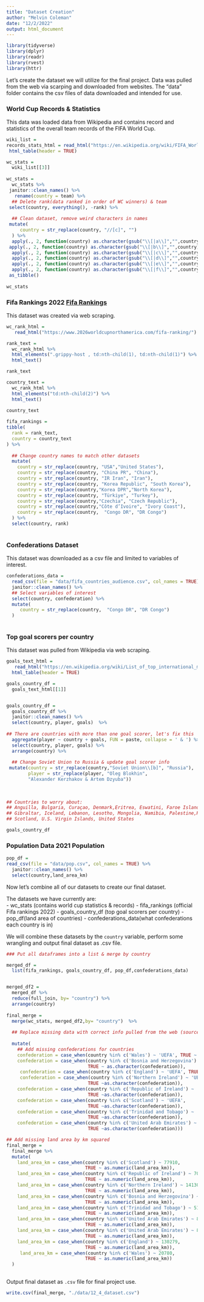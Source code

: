 ```yaml
---
title: "Dataset Creation"
author: "Melvin Coleman"
date: "12/2/2022"
output: html_document
---
```


```r
library(tidyverse)
library(dplyr)
library(readr)
library(rvest)
library(httr)

```

Let's create the dataset we will utilize for the final project. Data was pulled 
from the web via scarping and downloaded from websites. The "data" folder 
contains the csv files of data downloaded and intended for use. 

### World Cup Records & Statistics 
This data was loaded data from Wikipedia and contains record and statistics of
the overall team records of the FIFA World Cup.

```r
wiki_list =
records_stats_html = read_html("https://en.wikipedia.org/wiki/FIFA_World_Cup_records_and_statistics") %>% 
 html_table(header = TRUE)

wc_stats =
  wiki_list[[3]]
  
wc_stats = 
  wc_stats %>% 
 janitor::clean_names() %>%
   rename(country = team) %>% 
  ## Delete rank(data ranked in order of WC winners) & team
 select(country, everything(), -rank) %>% 
  
  ## Clean dataset, remove weird characters in names 
 mutate(
     country = str_replace(country, "//[c]", "")
  ) %>%
  apply(., 2, function(country) as.character(gsub("\\[|a\\]","",country))) %>%
 apply(., 2, function(country) as.character(gsub("\\[|b\\]","",country))) %>%
  apply(., 2, function(country) as.character(gsub("\\[|c\\]","",country))) %>%
  apply(., 2, function(country) as.character(gsub("\\[|d\\]","",country))) %>%
  apply(., 2, function(country) as.character(gsub("\\[|e\\]","",country))) %>%
  apply(., 2, function(country) as.character(gsub("\\[|f\\]","",country))) %>%
 as_tibble()
  
wc_stats
```


### Fifa Rankings 2022 [Fifa Rankings](https://www.2026worldcupnorthamerica.com/fifa-ranking/)

This dataset was created via web scraping. 
```r
wc_rank_html =
   read_html("https://www.2026worldcupnorthamerica.com/fifa-ranking/") 

rank_text = 
  wc_rank_html %>% 
  html_elements(".grippy-host , td:nth-child(1), td:nth-child(1)") %>% 
  html_text() 

rank_text

country_text =
  wc_rank_html %>% 
  html_elements("td:nth-child(2)") %>% 
  html_text() 
  
country_text

fifa_rankings = 
tibble(
  rank = rank_text,
  country = country_text
) %>% 
  
  ## Change country names to match other datasets
  mutate(
    country = str_replace(country, "USA","United States"),
    country = str_replace(country, "China PR", "China"),
    country = str_replace(country, "IR Iran", "Iran"),
    country = str_replace(country, "Korea Republic", "South Korea"),
    country = str_replace(country,"Korea DPR","North Korea"),
    country = str_replace(country, "Türkiye", "Turkey"),
    country = str_replace(country,"Czechia", "Czech Republic"),
    country = str_replace(country,"Côte d’Ivoire", "Ivory Coast"),
    country = str_replace(country,  "Congo DR", "DR Congo")
  ) %>% 
  select(country, rank)
  
```

### Confederations Dataset

This dataset was downloaded as a csv file and limited to variables of interest.

```r
confederations_data = 
  read_csv(file = "data/fifa_countries_audience.csv", col_names = TRUE) %>% 
  janitor::clean_names() %>% 
  ## Select variables of interest 
  select(country, confederation) %>% 
  mutate(
     country = str_replace(country,  "Congo DR", "DR Congo")
  )
  

```

### Top goal scorers per country 

This dataset was pulled from Wikipedia via web scraping. 
```r
goals_text_html =
   read_html("https://en.wikipedia.org/wiki/List_of_top_international_men%27s_football_goal_scorers_by_country")  %>% 
  html_table(header = TRUE)

goals_country_df = 
  goals_text_html[[1]]


goals_country_df =
  goals_country_df %>% 
  janitor::clean_names() %>% 
  select(country, player, goals)  %>% 
  
## There are countries with more than one goal scorer, let's fix this
  aggregate(player ~ country + goals, FUN = paste, collapse = ' & ') %>% 
  select(country, player, goals) %>% 
  arrange(country) %>% 
  
  ## Change Soviet Union to Russia & update goal scorer info
 mutate(country = str_replace(country,"Soviet Union\\[b]", "Russia"), 
        player = str_replace(player, "Oleg Blokhin", 
        "Alexander Kerzhakov & Artem Dzyuba"))
  
  
  
## Countries to worry about:
## Anguilla, Bulgaria, Curaçao, Denmark,Eritrea, Eswatini, Faroe Islands, France,
## Gibraltar, Iceland, Lebanon, Lesotho, Mongolia, Namibia, Palestine,Romania,
## Scotland, U.S. Virgin Islands, United States

goals_country_df
```

### Population Data 2021 Population 

```r
pop_df = 
read_csv(file = "data/pop.csv", col_names = TRUE) %>% 
  janitor::clean_names() %>% 
  select(country,land_area_km)
```

Now let's combine all of our datasets to create our final dataset. 

The datasets we have currently are: <br> 
- wc_stats (contains world cup statistics & records)
- fifa_rankings (official Fifa rankings 2022)
- goals_country_df (top goal scorers per country)
- pop_df(land area of countries)
- confederations_data(what confederations each country is in)

We will combine these datasets by the `country` variable, perform some wrangling 
and output final dataset as .csv file. 

```r
### Put all dataframes into a list & merge by country

merged_df = 
  list(fifa_rankings, goals_country_df, pop_df,confederations_data) 


merged_df2 =
  merged_df %>%
  reduce(full_join, by= "country") %>% 
  arrange(country)
 
final_merge = 
  merge(wc_stats, merged_df2,by= "country")  %>% 
  
  ## Replace missing data with correct info pulled from the web (sources listed below)
  
  mutate(
    ## Add missing confederations for countries 
    confederation = case_when(country %in% c('Wales') ~ 'UEFA', TRUE ~ as.character(confederation)),
    confederation = case_when(country %in% c('Bosnia and Herzegovina') ~ 'UEFA', 
                              TRUE ~ as.character(confederation)),
     confederation = case_when(country %in% c('England') ~ 'UEFA', TRUE ~ as.character(confederation)),
     confederation = case_when(country %in% c('Northern Ireland') ~ 'UEFA',
                              TRUE ~as.character(confederation)),
    confederation = case_when(country %in% c('Republic of Ireland') ~ 'UEFA',
                              TRUE ~as.character(confederation)),
    confederation = case_when(country %in% c('Scotland') ~ 'UEFA',
                              TRUE ~as.character(confederation)),
    confederation = case_when(country %in% c('Trinidad and Tobago') ~ 'CONCACAF',
                              TRUE ~as.character(confederation)),
    confederation = case_when(country %in% c('United Arab Emirates') ~ 'AFC',
                              TRUE ~as.character(confederation)))
```

```r

## Add missing land area by km squared
final_merge = 
  final_merge %>%
  mutate(
    land_area_km = case_when(country %in% c('Scotland') ~ 77910,
                             TRUE ~ as.numeric(land_area_km)),
    land_area_km = case_when(country %in% c('Republic of Ireland') ~ 70273,
                             TRUE ~ as.numeric(land_area_km)),
    land_area_km = case_when(country %in% c('Northern Ireland') ~ 14130,
                             TRUE ~ as.numeric(land_area_km)),
    land_area_km = case_when(country %in% c('Bosnia and Herzegovina') ~ 51209,
                             TRUE ~ as.numeric(land_area_km)),
    land_area_km = case_when(country %in% c('Trinidad and Tobago') ~ 5128,
                             TRUE ~ as.numeric(land_area_km)),
    land_area_km = case_when(country %in% c('United Arab Emirates') ~ 83600,
                             TRUE ~ as.numeric(land_area_km)), 
    land_area_km = case_when(country %in% c('United Arab Emirates') ~ 83600,
                             TRUE ~ as.numeric(land_area_km)), 
    land_area_km = case_when(country %in% c('England') ~ 130279,
                             TRUE ~ as.numeric(land_area_km)), 
     land_area_km = case_when(country %in% c('Wales') ~ 20780,
                             TRUE ~ as.numeric(land_area_km))
  )
  
```

Output final dataset as `.csv` file for final project use. 

```r
write.csv(final_merge, "./data/12_4_dataset.csv")
```

